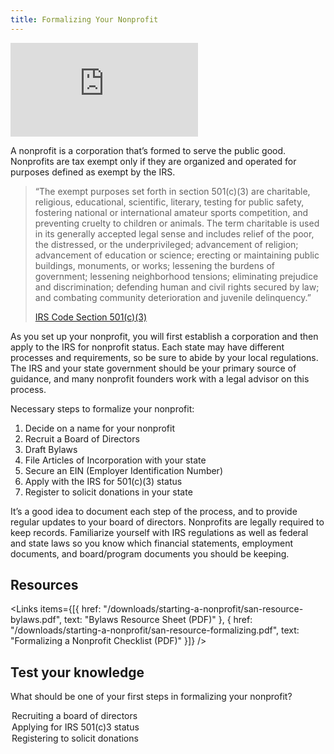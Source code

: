 ```yaml
---
title: Formalizing Your Nonprofit
---
```


<Embed src="https://player.vimeo.com/video/919330634?h=de4aada403" />

A nonprofit is a corporation that’s formed to serve the public good. Nonprofits are tax exempt only if they are organized and operated for purposes defined as exempt by the IRS.

> “The exempt purposes set forth in section 501(c)(3) are charitable, religious, educational, scientific, literary, testing for public safety, fostering national or international amateur sports competition, and preventing cruelty to children or animals. The term charitable is used in its generally accepted legal sense and includes relief of the poor, the distressed, or the underprivileged; advancement of religion; advancement of education or science; erecting or maintaining public buildings, monuments, or works; lessening the burdens of government; lessening neighborhood tensions; eliminating prejudice and discrimination; defending human and civil rights secured by law; and combating community deterioration and juvenile delinquency.”
> 
> [IRS Code Section 501(c)(3)](https://www.irs.gov/charities-non-profits/charitable-organizations/exempt-purposes-internal-revenue-code-section-501c3)

As you set up your nonprofit, you will first establish a corporation and then apply to the IRS for nonprofit status. Each state may have different processes and requirements, so be sure to abide by your local regulations. The IRS and your state government should be your primary source of guidance, and many nonprofit founders work with a legal advisor on this process.

Necessary steps to formalize your nonprofit:

1. Decide on a name for your nonprofit
1. Recruit a Board of Directors
1. Draft Bylaws
1. File Articles of Incorporation with your state
1. Secure an EIN (Employer Identification Number)
1. Apply with the IRS for 501(c)(3) status
1. Register to solicit donations in your state

It’s a good idea to document each step of the process, and to provide regular updates to your board of directors. Nonprofits are legally required to keep records. Familiarize yourself with IRS regulations as well as federal and state laws so you know which financial statements, employment documents, and board/program documents you should be keeping.

## Resources

<Links
  items={[{
    href: "/downloads/starting-a-nonprofit/san-resource-bylaws.pdf",
    text: "Bylaws Resource Sheet (PDF)"
  },
  {
    href: "/downloads/starting-a-nonprofit/san-resource-formalizing.pdf",
    text: "Formalizing a Nonprofit Checklist (PDF)"
  }]}
/>

<Box>

  ## Test your knowledge

  What should be one of your first steps in formalizing your nonprofit?

  <MultipleChoice>
    <Option isCorrect>
      Recruiting a board of directors
    </Option>
    <Option>
      Applying for IRS 501(c)3 status
    </Option>
    <Option>
      Registering to solicit donations
    </Option>
  </MultipleChoice>

</Box>